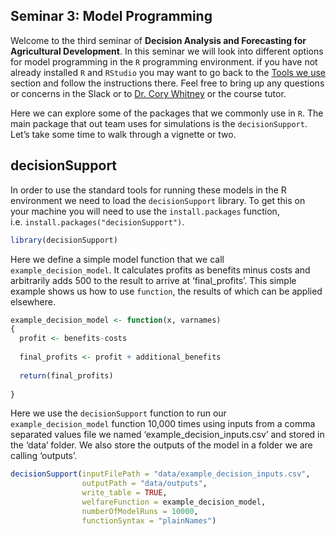 ## Seminar 3: Model Programming

Welcome to the third seminar of **Decision Analysis and Forecasting for Agricultural Development**. In this seminar we will look into different options for model programming in the `R` programming environment. if you have not already installed `R` and `RStudio` you may want to go back to the [Tools we use](#tools) section and follow the instructions there. Feel free to bring up any questions or concerns in the Slack or to [Dr. Cory Whitney](mailto:cory.whitney@uni-bonn.de?subject=[Seminar_4]%20Decision%20Analysis%20Lecture) or the course tutor.

<!-- Causal model / diagram / Impact pathway / Theory of change -->

Here we can explore some of the packages that we commonly use in `R`. The main package that out team uses for simulations is the `decisionSupport`. Let's take some time to walk through a vignette or two.

## decisionSupport

In order to use the standard tools for running these models in the R environment we need to load the `decisionSupport` library. To get this on your machine you will need to use the `install.packages` function, i.e. `install.packages("decisionSupport")`. 

```r
library(decisionSupport)
```

Here we define a simple model function that we call `example_decision_model`. It calculates profits as benefits minus costs and arbitrarily adds 500 to the result to arrive at 'final_profits'. This simple example shows us how to use `function`, the results of which can be applied elsewhere. 

```r
example_decision_model <- function(x, varnames)
{
  profit <- benefits-costs
  
  final_profits <- profit + additional_benefits
  
  return(final_profits)
  
}
```

Here we use the `decisionSupport` function to run our `example_decision_model` function 10,000 times using inputs from a comma separated values file we named 'example_decision_inputs.csv' and stored in the 'data' folder. We also store the outputs of the model in a folder we are calling 'outputs'. 

```r
decisionSupport(inputFilePath = "data/example_decision_inputs.csv", 
                outputPath = "data/outputs", 
                write_table = TRUE, 
                welfareFunction = example_decision_model, 
                numberOfModelRuns = 10000, 
                functionSyntax = "plainNames")
```

<!-- -	RSTAN, Other modeling programs - Betancourt’s work (selected blogs, talks, git repos, Stan, HCMC) -->
<!-- -	Yihui (markdown etc.) -->
<!-- -	Assignments:  -->
<!-- -	1. “episode 3, with Colin Carroll. He mentions Tom Rainforth's thesis.”  – Alex Andorra (about his interview with Colin Carol on the podcast Learning Bayesian Statistics) -->
<!-- -	Rainforth, Tom. “Automating Inference, Learning, and Design Using Probabilistic Programming.” Doctor of Philosophy, University of Oxford, 2017. -->
